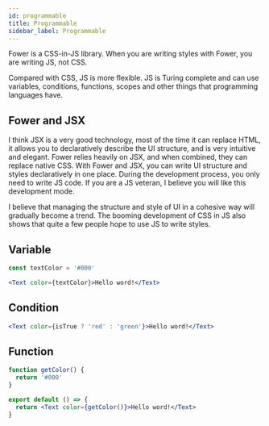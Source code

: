 ```yaml
---
id: programmable
title: Programmable
sidebar_label: Programmable
---
```


Fower is a CSS-in-JS library. When you are writing styles with Fower, you are writing JS, not CSS.

Compared with CSS, JS is more flexible. JS is Turing complete and can use variables, conditions, functions, scopes and other things that programming languages have.

## Fower and JSX

I think JSX is a very good technology, most of the time it can replace HTML, it allows you to declaratively describe the UI structure, and is very intuitive and elegant. Fower relies heavily on JSX, and when combined, they can replace native CSS. With Fower and JSX, you can write UI structure and styles declaratively in one place. During the development process, you only need to write JS code. If you are a JS veteran, I believe you will like this development mode.

I believe that managing the structure and style of UI in a cohesive way will gradually become a trend. The booming development of CSS in JS also shows that quite a few people hope to use JS to write styles.

## Variable

```jsx
const textColor = '#000'

<Text color={textColor}>Hello word!</Text>
```

## Condition

```jsx
<Text color={isTrue ? 'red' : 'green'}>Hello word!</Text>
```

## Function

```jsx
function getColor() {
  return '#000'
}

export default () => {
  return <Text color={getColor()}>Hello word!</Text>
}
```
